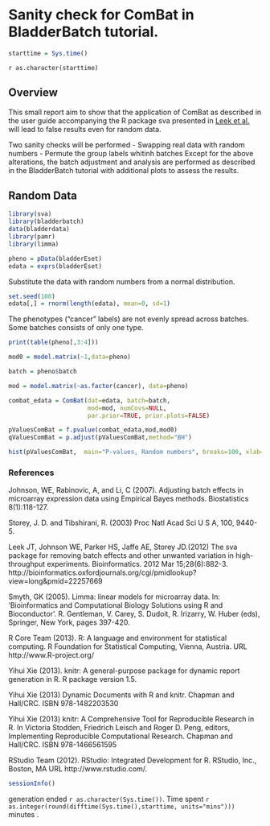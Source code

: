 
Sanity check for ComBat in BladderBatch tutorial.
========================================================

```r
starttime = Sys.time()
```
`r as.character(starttime)`

## Overview
This small report aim to show that the application of ComBat as described in the user guide accompanying the R package sva presented in [Leek et al.](http://bioinformatics.oxfordjournals.org/cgi/pmidlookup?view=long&pmid=22257669) will lead to false results even for random data.

Two sanity checks will be performed
- Swapping real data with random numbers
- Permute the group labels whitinh batches
Except for the above alterations, the batch adjustment and analysis are performed as described in the BladderBatch tutorial with additional plots to assess the results.


## Random Data

```r
library(sva)
library(bladderbatch)
data(bladderdata)
library(pamr)
library(limma)

pheno = pData(bladderEset)
edata = exprs(bladderEset)
```


Substitute the data with random numbers from a normal distribution.
```r
set.seed(100)
edata[,] = rnorm(length(edata), mean=0, sd=1)
```

The phenotypes ("cancer" labels) are not evenly spread across batches. Some batches consists of only one type.
```r
print(table(pheno[,3:4]))
```


```r

mod0 = model.matrix(~1,data=pheno)

batch = pheno$batch

mod = model.matrix(~as.factor(cancer), data=pheno)

combat_edata = ComBat(dat=edata, batch=batch, 
                      mod=mod, numCovs=NULL, 
                      par.prior=TRUE, prior.plots=FALSE)

pValuesComBat = f.pvalue(combat_edata,mod,mod0)
qValuesComBat = p.adjust(pValuesComBat,method="BH")

```

```r
hist(pValuesComBat,  main="P-values, Random numbers", breaks=100, xlab="p-value")
```





### References


Johnson, WE, Rabinovic, A, and Li, C (2007). Adjusting batch effects in microarray expression data using Empirical Bayes methods. Biostatistics 8(1):118-127.

Storey, J. D. and Tibshirani, R. (2003) Proc Natl Acad Sci U S A, 100, 9440-5.

Leek JT, Johnson WE, Parker HS, Jaffe AE, Storey JD.(2012) The sva package for removing batch effects and other unwanted variation in high-throughput experiments. Bioinformatics. 2012 Mar 15;28(6):882-3.
http://bioinformatics.oxfordjournals.org/cgi/pmidlookup?view=long&pmid=22257669

Smyth, GK (2005). Limma: linear models for microarray data. In: 'Bioinformatics and Computational Biology Solutions
  using R and Bioconductor'. R. Gentleman, V. Carey, S. Dudoit, R. Irizarry, W. Huber (eds), Springer, New York, pages
  397-420.
  
  R Core Team (2013). R: A language and environment for statistical computing. R Foundation for Statistical Computing,
  Vienna, Austria. URL http://www.R-project.org/

  Yihui Xie (2013). knitr: A general-purpose package for dynamic report generation in R. R package version 1.5.

  Yihui Xie (2013) Dynamic Documents with R and knitr. Chapman and Hall/CRC. ISBN 978-1482203530

  Yihui Xie (2013) knitr: A Comprehensive Tool for Reproducible Research in R. In Victoria Stodden, Friedrich Leisch and
  Roger D. Peng, editors, Implementing Reproducible Computational Research. Chapman and Hall/CRC. ISBN 978-1466561595
  
  RStudio Team (2012). RStudio: Integrated Development for R. RStudio, Inc., Boston, MA URL http://www.rstudio.com/.


```r
sessionInfo()
```

generation ended `r as.character(Sys.time())`. Time spent `r  as.integer(round(difftime(Sys.time(),starttime, units="mins")))` minutes .
